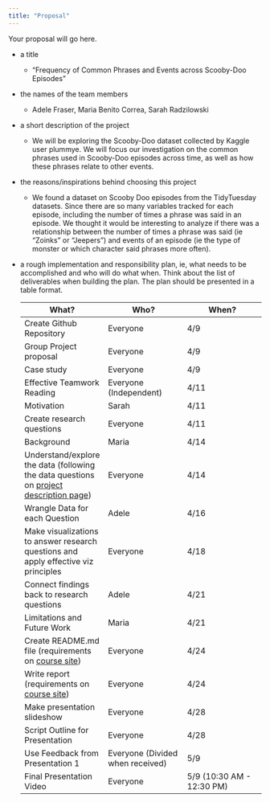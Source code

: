 ```yaml
---
title: "Proposal"
---
```


Your proposal will go here.

-   a title

    -   "Frequency of Common Phrases and Events across Scooby-Doo Episodes"

-   the names of the team members

    -   Adele Fraser, Maria Benito Correa, Sarah Radzilowski

-   a short description of the project

    -   We will be exploring the Scooby-Doo dataset collected by Kaggle user plummye. We will focus our investigation on the common phrases used in Scooby-Doo episodes across time, as well as how these phrases relate to other events.

-   the reasons/inspirations behind choosing this project

    -   We found a dataset on Scooby Doo episodes from the TidyTuesday datasets. Since there are so many variables tracked for each episode, including the number of times a phrase was said in an episode. We thought it would be interesting to analyze if there was a relationship between the number of times a phrase was said (ie "Zoinks" or "Jeepers") and events of an episode (ie the type of monster or which character said phrases more often).

-   a rough implementation and responsibility plan, ie, what needs to be accomplished and who will do what when.
    Think about the list of deliverables when building the plan.
    The plan should be presented in a table format.

    | What? | Who? | When? |
    |----|----|----|
    | Create Github Repository | Everyone | 4/9 |
    | Group Project proposal | Everyone | 4/9 |
    | Case study | Everyone | 4/9 |
    | Effective Teamwork Reading | Everyone (Independent) | 4/11 |
    | Motivation | Sarah | 4/11 |
    | Create research questions | Everyone | 4/11 |
    | Background | Maria | 4/14 |
    | Understand/explore the data (following the data questions on [project description page](https://hash-mac.github.io/stat112site-s25/activities/99-project-overview.html#data)) | Everyone | 4/14 |
    | Wrangle Data for each Question | Adele | 4/16 |
    | Make visualizations to answer research questions and apply effective viz principles | Everyone | 4/18 |
    | Connect findings back to research questions | Adele | 4/21 |
    | Limitations and Future Work | Maria | 4/21 |
    | Create README.md file (requirements on [course site](https://hash-mac.github.io/stat112site-s25/activities/99-project-overview.html#code-report-video-presentation)) | Everyone | 4/24 |
    | Write report  (requirements on [course site](https://hash-mac.github.io/stat112site-s25/activities/99-project-overview.html#code-report-video-presentation)) | Everyone | 4/24 |
    | Make presentation slideshow | Everyone | 4/28 |
    | Script Outline for Presentation | Everyone | 4/28 |
    | Use Feedback from Presentation 1 | Everyone (Divided when received) | 5/9 |
    | Final Presentation Video | Everyone | 5/9 (10:30 AM - 12:30 PM) |
